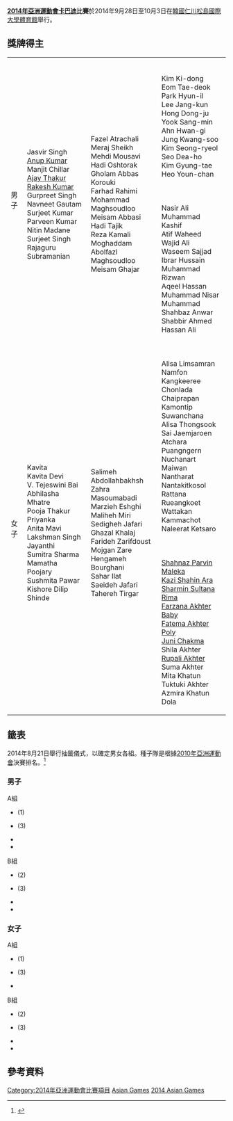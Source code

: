 '''[[2014年亞洲運動會|2014年亞洲運動會]][[卡巴迪|卡巴迪]]比賽'''於2014年9月28日至10月3日在[[韓國|韓國]][[仁川|仁川]][[松島國際大學體育館|松島國際大學體育館]]舉行。

==獎牌得主==
{|{{MedalistTable|type=項目}}
|-
|rowspan=2|男子<br />{{DetailsLink|2014年亞洲運動會男子卡巴迪比賽}}
|rowspan=2|{{flagIOC2team|IND|2014年亞洲運動會}}<br />Jasvir Singh<br />[[Anup_Kumar_(kabaddi)|Anup Kumar]]<br />Manjit Chillar<br />[[Ajay_Thakur|Ajay Thakur]]<br />[[Rakesh_Kumar_(kabaddi)|Rakesh Kumar]]<br />Gurpreet Singh<br />Navneet Gautam<br />Surjeet Kumar<br />Parveen Kumar<br />Nitin Madane<br />Surjeet Singh<br />Rajaguru Subramanian
|rowspan=2|{{flagIOC2team|IRI|2014年亞洲運動會}}<br />Fazel Atrachali<br />Meraj Sheikh<br />Mehdi Mousavi<br />Hadi Oshtorak<br />Gholam Abbas Korouki<br />Farhad Rahimi<br />Mohammad Maghsoudloo<br />Meisam Abbasi<br />Hadi Tajik<br />Reza Kamali Moghaddam<br />Abolfazl Maghsoudloo<br />Meisam Ghajar
|{{flagIOC2team|KOR|2014年亞洲運動會}}<br />Kim Ki-dong<br />Eom Tae-deok<br />Park Hyun-il<br />Lee Jang-kun<br />Hong Dong-ju<br />Yook Sang-min<br />Ahn Hwan-gi<br />Jung Kwang-soo<br />Kim Seong-ryeol<br />Seo Dea-ho<br />Kim Gyung-tae<br />Heo Youn-chan
|-
|{{flagIOC2team|PAK|2014年亞洲運動會}}<br />Nasir Ali<br />Muhammad Kashif<br />Atif Waheed<br />Wajid Ali<br />Waseem Sajjad<br />Ibrar Hussain<br />Muhammad Rizwan<br />Aqeel Hassan<br />Muhammad Nisar<br />Muhammad Shahbaz Anwar<br />Shabbir Ahmed<br />Hassan Ali
|-
|rowspan=2|女子<br />{{DetailsLink|2014年亞洲運動會女子卡巴迪比賽}}
|rowspan=2|{{flagIOC2team|IND|2014年亞洲運動會}}<br />Kavita<br />Kavita Devi<br />V. Tejeswini Bai<br />Abhilasha Mhatre<br />Pooja Thakur<br />Priyanka<br />Anita Mavi<br />Lakshman Singh Jayanthi<br />Sumitra Sharma<br />Mamatha Poojary<br />Sushmita Pawar<br />Kishore Dilip Shinde
|rowspan=2|{{flagIOC2team|IRI|2014年亞洲運動會}}<br />Salimeh Abdollahbakhsh<br />Zahra Masoumabadi<br />Marzieh Eshghi<br />Maliheh Miri<br />Sedigheh Jafari<br />Ghazal Khalaj<br />Farideh Zarifdoust<br />Mojgan Zare<br />Hengameh Bourghani<br />Sahar Ilat<br />Saeideh Jafari<br />Tahereh Tirgar
|{{flagIOC2team|THA|2014年亞洲運動會}}<br />Alisa Limsamran<br />Namfon Kangkeeree<br />Chonlada Chaiprapan<br />Kamontip Suwanchana<br />Alisa Thongsook<br />Sai Jaemjaroen<br />Atchara Puangngern<br />Nuchanart Maiwan<br />Nantharat Nantakitkosol<br />Rattana Rueangkoet<br />Wattakan Kammachot<br />Naleerat Ketsaro
|-
|{{flagIOC2team|BAN|2014年亞洲運動會}}<br />[[Shahnaz_Parvin_Maleka|Shahnaz Parvin Maleka]]<br />[[Kazi_Shahin_Ara|Kazi Shahin Ara]]<br />[[Sharmin_Sultana_Rima|Sharmin Sultana Rima]]<br />[[Farzana_Akhter_Baby|Farzana Akhter Baby]]<br />[[Fatema_Akhter_Poly|Fatema Akhter Poly]]<br />[[Juni_Chakma|Juni Chakma]]<br />Shila Akhter<br />[[Rupali_Akhter|Rupali Akhter]]<br />Suma Akhter<br />Mita Khatun<br />Tuktuki Akhter<br />Azmira Khatun Dola
|}

==籤表==
2014年8月21日舉行抽籤儀式，以確定男女各組。種子隊是根據[[2010年亞洲運動會卡巴迪比賽|2010年亞洲運動會]]決賽排名。<ref>{{cite web|title=Press Release: Incheon Asian Games draw ceremony|url=http://www.ocasia.org/News/IndexNewsRM.aspx?WKegervtea2tqLrKv8jdSA==|publisher=Olympic Council of Asia|accessdate=22 August 2014|archive-url=https://web.archive.org/web/20140908141935/http://www.ocasia.org/News/IndexNewsRM.aspx?WKegervtea2tqLrKv8jdSA==|archive-date=2014-09-08|dead-url=yes}}</ref>
===男子===
{{col-begin}}
{{col-2}}
;A組
*{{kd|IND}} (1)
*{{kd|PAK}} (3)
*{{kd|THA}}
*{{kd|BAN}}
{{col-2}}
;B組
*{{kd|IRI}} (2)
*{{kd|JPN}} (3)
*{{kd|KOR}}
*{{kd|MAS}}
{{col-end}}

===女子===
{{col-begin}}
{{col-2}}
;A組
*{{WKabaddi|IND}} (1)
*{{WKabaddi|BAN}} (3)
*{{WKabaddi|KOR}}
{{col-2}}
;B組
*{{WKabaddi|THA}} (2)
*{{WKabaddi|IRI}} (3)
*{{WKabaddi|JPN}}
*{{WKabaddi|TPE}}
{{col-end}}

==參考資料==
{{Reflist}}

{{2014年亞洲運動會項目}}
{{亞洲運動會卡巴迪比賽}}

[[Category:2014年亞洲運動會比賽項目|Category:2014年亞洲運動會比賽項目]]
[[Category:2014年卡巴迪|Asian Games]]
[[Category:韓國卡巴迪賽事|2014 Asian Games]]